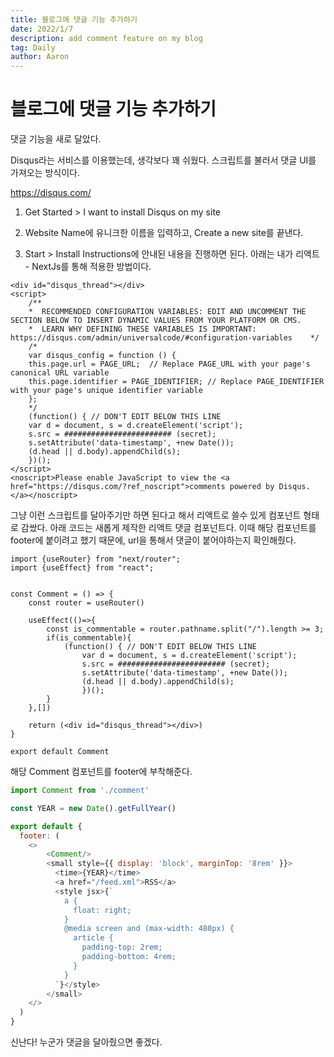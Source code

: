 ```yaml
---
title: 블로그에 댓글 기능 추가하기
date: 2022/1/7
description: add comment feature on my blog
tag: Daily
author: Aaron
---
```


# 블로그에 댓글 기능 추가하기

댓글 기능을 새로 달았다.

Disqus라는 서비스를 이용했는데, 생각보다 꽤 쉬웠다. 스크립트를 불러서 댓글 UI를 가져오는 방식이다.

https://disqus.com/

1. Get Started > I want to install Disqus on my site

2. Website Name에 유니크한 이름을 입력하고, Create a new site를 끝낸다.

3. Start > Install Instructions에 안내된 내용을 진행하면 된다. 아래는 내가 리액트 - NextJs를 통해 적용한 방법이다.

```
<div id="disqus_thread"></div>
<script>
    /**
    *  RECOMMENDED CONFIGURATION VARIABLES: EDIT AND UNCOMMENT THE SECTION BELOW TO INSERT DYNAMIC VALUES FROM YOUR PLATFORM OR CMS.
    *  LEARN WHY DEFINING THESE VARIABLES IS IMPORTANT: https://disqus.com/admin/universalcode/#configuration-variables    */
    /*
    var disqus_config = function () {
    this.page.url = PAGE_URL;  // Replace PAGE_URL with your page's canonical URL variable
    this.page.identifier = PAGE_IDENTIFIER; // Replace PAGE_IDENTIFIER with your page's unique identifier variable
    };
    */
    (function() { // DON'T EDIT BELOW THIS LINE
    var d = document, s = d.createElement('script');
    s.src = ######################## (secret);
    s.setAttribute('data-timestamp', +new Date());
    (d.head || d.body).appendChild(s);
    })();
</script>
<noscript>Please enable JavaScript to view the <a href="https://disqus.com/?ref_noscript">comments powered by Disqus.</a></noscript>
```

그냥 이런 스크립트를 달아주기만 하면 된다고 해서 리액트로 쓸수 있게 컴포넌트 형태로 감쌌다. 아래 코드는 새롭게 제작한 리액트 댓글 컴포넌트다. 이때 해당 컴포넌트를 footer에 붙이려고 했기 때문에, url을 통해서 댓글이 붙어야하는지 확인해줬다.

```
import {useRouter} from "next/router";
import {useEffect} from "react";


const Comment = () => {
    const router = useRouter()

    useEffect(()=>{
        const is_commentable = router.pathname.split("/").length >= 3;
        if(is_commentable){
            (function() { // DON'T EDIT BELOW THIS LINE
                var d = document, s = d.createElement('script');
                s.src = ######################## (secret);
                s.setAttribute('data-timestamp', +new Date());
                (d.head || d.body).appendChild(s);
                })();
        }
    },[])

    return (<div id="disqus_thread"></div>)
}

export default Comment 
```

해당 Comment 컴포넌트를 footer에 부착해준다.

```javascript
import Comment from './comment'

const YEAR = new Date().getFullYear()

export default {
  footer: (
    <>
        <Comment/>
        <small style={{ display: 'block', marginTop: '8rem' }}>
          <time>{YEAR}</time>
          <a href="/feed.xml">RSS</a>
          <style jsx>{`
            a {
              float: right;
            }
            @media screen and (max-width: 480px) {
              article {
                padding-top: 2rem;
                padding-bottom: 4rem;
              }
            }
          `}</style>
        </small>
    </>
  )
}
```

신난다! 누군가 댓글을 달아줬으면 좋겠다.
